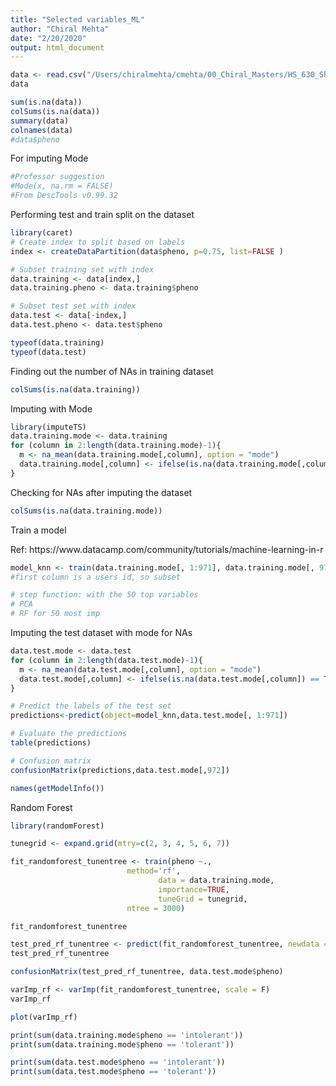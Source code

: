 ```yaml
---
title: "Selected variables_ML"
author: "Chiral Mehta"
date: "2/20/2020"
output: html_document
---
```


```r
data <- read.csv("/Users/chiralmehta/cmehta/00_Chiral_Masters/HS_630_ShinyProject/two_label_with_selected_features_rn.csv")
data
```

```r
sum(is.na(data))
colSums(is.na(data))
summary(data)
colnames(data)
#data$pheno
```

For imputing Mode
```r
#Professor suggestion
#Mode(x, na.rm = FALSE)
#From DescTools v0.99.32
```

Performing test and train split on the dataset

```r
library(caret)
# Create index to split based on labels  
index <- createDataPartition(data$pheno, p=0.75, list=FALSE )

# Subset training set with index
data.training <- data[index,]
data.training.pheno <- data.training$pheno

# Subset test set with index
data.test <- data[-index,]
data.test.pheno <- data.test$pheno

```

```r
typeof(data.training)
typeof(data.test)
```

Finding out the number of NAs in training dataset
```r
colSums(is.na(data.training))
```

Imputing with Mode

```r
library(imputeTS)
data.training.mode <- data.training
for (column in 2:length(data.training.mode)-1){
  m <- na_mean(data.training.mode[,column], option = "mode")
  data.training.mode[,column] <- ifelse(is.na(data.training.mode[,column]) == TRUE, m, data.training.mode[,column])
}
```

Checking for NAs after imputing the dataset

```r
colSums(is.na(data.training.mode))
```

Train a model

Ref: https://www.datacamp.com/community/tutorials/machine-learning-in-r

```r
model_knn <- train(data.training.mode[, 1:971], data.training.mode[, 972], method='knn')
#first column is a users id, so subset 
```

```r
# step function: with the 50 top variables
# PCA
# RF for 50 most imp

```

Imputing the test dataset with mode for NAs

```r
data.test.mode <- data.test
for (column in 2:length(data.test.mode)-1){
  m <- na_mean(data.test.mode[,column], option = "mode")
  data.test.mode[,column] <- ifelse(is.na(data.test.mode[,column]) == TRUE, m, data.test.mode[,column])
}
```

```r
# Predict the labels of the test set
predictions<-predict(object=model_knn,data.test.mode[, 1:971])
```

```r

# Evaluate the predictions
table(predictions)

# Confusion matrix 
confusionMatrix(predictions,data.test.mode[,972])

```

```r
names(getModelInfo())
```


Random Forest

```r
library(randomForest)

tunegrid <- expand.grid(mtry=c(2, 3, 4, 5, 6, 7))

fit_randomforest_tunentree <- train(pheno ~., 
                          method='rf',
                                 data = data.training.mode, 
                                 importance=TRUE,
                                 tuneGrid = tunegrid,
                          ntree = 3000)

fit_randomforest_tunentree
```

```r

test_pred_rf_tunentree <- predict(fit_randomforest_tunentree, newdata = data.test.mode)
test_pred_rf_tunentree
```

```r
confusionMatrix(test_pred_rf_tunentree, data.test.mode$pheno)
```

```r
varImp_rf <- varImp(fit_randomforest_tunentree, scale = F)
varImp_rf
```

```r
plot(varImp_rf)
```

```r
print(sum(data.training.mode$pheno == 'intolerant'))
print(sum(data.training.mode$pheno == 'tolerant'))
```

```r
print(sum(data.test.mode$pheno == 'intolerant'))
print(sum(data.test.mode$pheno == 'tolerant'))
```


